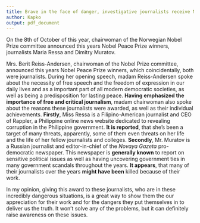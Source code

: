 ```yaml
---
title: Brave in the face of danger, investigative journalists receive Nobel Peace Prize.
author: Kapko
output: pdf_document
---
```


On the 8th of October of this year, chairwoman of the Norwegian Nobel Prize committee announced this years Nobel Peace Prize winners, journalists Maria Ressa and Dimitry Muratov.

Mrs. Berit Reiss-Andersen, chairwoman of the Nobel Prize committee, announced this years Nobel Peace Prize winners, which coincidentally, both were journalists. During her opening speech, madam Reiss-Andersen spoke about the necessity of free speech and the freedom of expression in our daily lives and as a important part of all modern democratic societies, as well as being a predisposition for lasting peace. **Having emphasized the importance of free and critical journalism**, madam chairwoman also spoke about the reasons these journalists were awarded, as well as their individual achievements. **Firstly**, Miss Ressa is a Filipino-American journalist and CEO of Rappler, a Philippine online news website dedicated to revealing corruption in the Philippine government. **It is reported**, that she's been a target of many threats, apparently, some of them even threats on her life and the life of her fellow journalists and colleges. **Secondly**, Mr. Muratov is a Russian journalist and editor-in-chief of the *Novaya Gazeta* pro-democratic newspaper. This newspaper is **generally known** to report on sensitive political issues as well as having uncovering government ties in many government scandals throughout the years. **It appears**, that many of their journalists over the years **might have been** killed because of their work.

In my opinion, giving this award to these journalists, who are in these incredibly dangerous situations, is a great way to show them the our appreciation for their work and for the dangers they put themselves in to deliver us the truth. It won't solve any of the problems, but it can definitely raise awareness on these issues.
